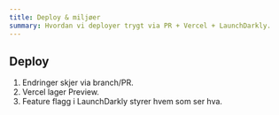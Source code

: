 ```yaml
---
title: Deploy & miljøer
summary: Hvordan vi deployer trygt via PR + Vercel + LaunchDarkly.
---
```

## Deploy
1. Endringer skjer via branch/PR.
2. Vercel lager Preview.
3. Feature flagg i LaunchDarkly styrer hvem som ser hva.
